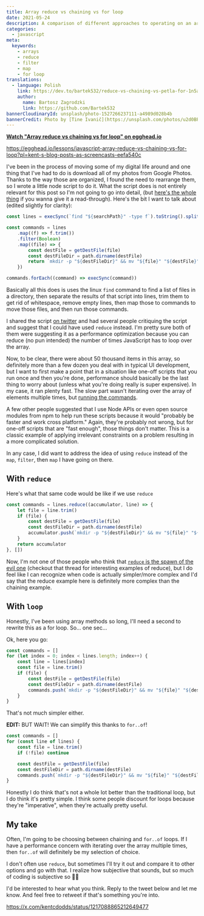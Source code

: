 ```yaml
---
title: Array reduce vs chaining vs for loop
date: 2021-05-24
description: A comparison of different approaches to operating on an array
categories:
  - javascript
meta:
  keywords:
    - arrays
    - reduce
    - filter
    - map
    - for loop
translations:
  - language: Polish
    link: https://dev.to/bartek532/reduce-vs-chaining-vs-petla-for-1n5a
    author:
      name: Bartosz Zagrodzki
      link: https://github.com/Bartek532
bannerCloudinaryId: unsplash/photo-1527266237111-a4989d028b4b
bannerCredit: Photo by [Tine Ivanič](https://unsplash.com/photos/u2d0BPZFXOY)
---
```


**[Watch "Array reduce vs chaining vs for loop" on egghead.io](https://egghead.io/lessons/javascript-array-reduce-vs-chaining-vs-for-loop?pl=kent-s-blog-posts-as-screencasts-eefa540c)**

https://egghead.io/lessons/javascript-array-reduce-vs-chaining-vs-for-loop?pl=kent-s-blog-posts-as-screencasts-eefa540c

I've been in the process of moving some of my digital life around and one thing
that I've had to do is download all of my photos from Google Photos. Thanks to
the way those are organized, I found the need to rearrange them, so I wrote a
little node script to do it. What the script does is not entirely relevant for
this post so I'm not going to go into detail, (but
[here's the whole thing](https://gist.github.com/kentcdodds/59daa81d46ba51b926a6a2f044aa5ad6)
if you wanna give it a read-through). Here's the bit I want to talk about
(edited slightly for clarity):

```js
const lines = execSync(`find "${searchPath}" -type f`).toString().split('\n')

const commands = lines
	.map((f) => f.trim())
	.filter(Boolean)
	.map((file) => {
		const destFile = getDestFile(file)
		const destFileDir = path.dirname(destFile)
		return `mkdir -p "${destFileDir}" && mv "${file}" "${destFile}"`
	})

commands.forEach((command) => execSync(command))
```

Basically all this does is uses the linux `find` command to find a list of files
in a directory, then separate the results of that script into lines, trim them
to get rid of whitespace, remove empty lines, then map those to commands to move
those files, and then run those commands.

I shared the script
[on twitter](https://x.com/kentcdodds/status/1215785900413599744) and had
several people critiquing the script and suggest that I could have used `reduce`
instead. I'm pretty sure both of them were suggesting it as a performance
optimization because you can reduce (no pun intended) the number of times
JavaScript has to loop over the array.

Now, to be clear, there were about 50 thousand items in this array, so
definitely more than a few dozen you deal with in typical UI development, but I
want to first make a point that in a situation like one-off scripts that you run
once and then you're done, performance should basically be the last thing to
worry about (unless what you're doing really is super expensive). In my case, it
ran plenty fast. The slow part wasn't iterating over the array of elements
multiple times, but
[running the commands](https://x.com/kentcdodds/status/1215810104261369856).

A few other people suggested that I use Node APIs or even open source modules
from npm to help run these scripts because it would "probably be faster and work
cross platform." Again, they're probably not wrong, but for one-off scripts that
are "fast enough", those things don't matter. This is a classic example of
applying irrelevant constraints on a problem resulting in a more complicated
solution.

In any case, I did want to address the idea of using `reduce` instead of the
`map`, `filter`, then `map` I have going on there.

## With `reduce`

Here's what that same code would be like if we use `reduce`

```js
const commands = lines.reduce((accumulator, line) => {
	let file = line.trim()
	if (file) {
		const destFile = getDestFile(file)
		const destFileDir = path.dirname(destFile)
		accumulator.push(`mkdir -p "${destFileDir}" && mv "${file}" "${destFile}"`)
	}
	return accumulator
}, [])
```

Now, I'm not one of those people who think that
[`reduce` is the spawn of the evil one](https://x.com/jaffathecake/status/1213077702300852224)
(checkout that thread for interesting examples of reduce), but I do feel like I
can recognize when code is actually simpler/more complex and I'd say that the
reduce example here is definitely more complex than the chaining example.

## With `loop`

Honestly, I've been using array methods so long, I'll need a second to rewrite
this as a for loop. So... one sec...

Ok, here you go:

```js
const commands = []
for (let index = 0; index < lines.length; index++) {
	const line = lines[index]
	const file = line.trim()
	if (file) {
		const destFile = getDestFile(file)
		const destFileDir = path.dirname(destFile)
		commands.push(`mkdir -p "${destFileDir}" && mv "${file}" "${destFile}"`)
	}
}
```

That's not much simpler either.

**EDIT:** BUT WAIT! We can simplify this thanks to `for..of`!

```js
const commands = []
for (const line of lines) {
	const file = line.trim()
	if (!file) continue

	const destFile = getDestFile(file)
	const destFileDir = path.dirname(destFile)
	commands.push(`mkdir -p "${destFileDir}" && mv "${file}" "${destFile}"`)
}
```

Honestly I do think that's not a whole lot better than the traditional loop, but
I do think it's pretty simple. I think some people discount for loops because
they're "imperative", when they're actually pretty useful.

## My take

Often, I'm going to be choosing between chaining and `for..of` loops. If I have
a performance concern with iterating over the array multiple times, then
`for..of` will definitely be my selection of choice.

I don't often use `reduce`, but sometimes I'll try it out and compare it to
other options and go with that. I realize how subjective that sounds, but so
much of coding is subjective so 🤷‍♂️

I'd be interested to hear what you think. Reply to the tweet below and let me
know. And feel free to retweet if that's something you're into.

https://x.com/kentcdodds/status/1217088865212649477
